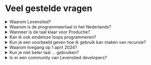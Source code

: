 
# Veel gestelde vragen

<details>

<summary>Waarom Levenslied?</summary>

**Kabisa** heeft altijd al als missie gehad om **software bouwend Nederland** beter te maken. Met het uitvoeren van **vakmanschap**, **agile practices**, en **kennisdeling**. Toch vinden we dat we een stapje extra moeten zetten. In plaats van een stapje, kozen we echter voor een gigantische sprong voorwaarts.

Hierbij dan ook ons nieuwe **Mission statement**:

<Example>{`Onze ontwikkelaars zeggen Kabisa!
Vakmanschap wil ambitie, creativiteit en ruimte
Schreeuw ambitie
'
Een gedrevenheid, zegt onze passie
Onze passie is groots. Onbeschrijfelijk krachtig en mooi.
Bouw het op, op!
Versterk het!
Onze code bestaat uit logica
Onze klanten zeggen: Software bouwen is echt
Zolang onze code zwakker is dan onze passie
Bouw onze code op!
Vakmanschap ontvangt onze klanten met een gedrevenheid
'
Zing, onze ontwikkelaars
`}</Example>

En welk bedrijf kan nu zeggen dat werkende code daadwerkelijk in zijn mission statement zit! ❤️

</details>

<details>

<summary>Waarom is de programmeertaal in het Nederlands?</summary>

Nu lijkt het nog raar. Een programmeertaal in heel duidelijk begrijpelijk en leesbaar Nederlands. Het leest lekker, je kan het zingen, maar toch voelt het internationaal beperkend.

**Denk aan de toekomst**. Binnenkort is het Eurovisie Songfestival,
waarin Joost Klein natuurlijk flinke bekendheid creëert met zijn "Europa-pa". Dit zal de interesse in de Nederlandse taal zo doen toenemen, dat in een zeer korte tijd een veel groter deel van de wereldbevolking gewoon Nederlands kan lezen en schrijven.

</details>

<details>

<summary>Wanneer is de taal klaar voor Productie?</summary>

**Zeer binnenkort™!** Ons uitgebreide team van testers werkt nu al dagelijks met deze taal.
Op de wandelgangen van Kabisa wordt ook flink veel Nederlands gepraat. Al deze interacties zorgen ervoor dat u straks een super robuuste programmeertaal in handen gaat krijgen!

</details>

<details>

<summary>Kan ik ook eindeloze loops programmeren?</summary>

**Zeker!** Ons toegewijde ontwikkelteam heeft kosten noch moeite gespaard tijdens de ontwikkeling van deze nieuwe revolutionaire taal.
Sterker nog, het hebben van eindeloze loops stond hoog op de lijst van zaken die we wilden ondersteunen!

<Example>{`Mijn lus is ontzettend lang
Zolang mijn lus niet niets is
Zing "een potje met vet"`}</Example>

</details>

<details>

<summary>
  Kun je een voorbeeld geven hoe ik gebruik kan maken van recursie?
</summary>

Uiteraard. Maar om recursie te snappen, dien je wel eerst recursie te snappen.

<Example>{`Vuur is overal
Mijn couplet neemt jouw songtekst en mijn barriere
Mijn gevoelens zeggen potje met vet,
Haal mijn barriere neer
Stop jouw songtekst met mijn gevoelens in mijn hart
Als mijn barriere niet niets is
Mijn couplet ontvangt mijn hart en mijn barriere
'
Zing jouw songtekst
'
Liefde is sterk
Ongrijpbare Liefde zegt: Ik heb
Mijn teller is "een"
Stop Ongrijpbare Liefde met mijn teller in de songtekst
Mijn couplet ontvangt de songtekst en vuur`}</Example>

</details>

<details>

<summary>Waarom livegang op 1 april 2024?</summary>

Zoals met veel IT projecten schuiven release data nog weleens. Dat was bij dit project niet anders. We wilden aanvankelijk livegaan in augustus 2024. Maar door alle ontwikkelingen op AI gebied kwamen we erachter dat het publiek voor Levenslied hier nu al veel eerder klaar voor is. Daarom hebben we de releasedatum naar voren geschoven.

</details>

<details>

<summary>Kun je niet beter taal ... gebruiken?</summary>

Er zijn heel veel programmeertalen beschikbaar. En er komen er geregeld nieuwe bij. Waarom gebeurt dat? Eenvoudig. Omdat we met zijn allen vooruit willen. Per programmeer taal komen we een stapje verder met programma's maken. En soms is zo'n taal dan opgebruikt. Zoals COBOl, of Fortran. Helemaal op. Daarom moeten er weer nieuwe talen gemaakt worden. Nieuwe talen zijn daarom dus eigenlijk altijd langer houdbaar en beter. Levenslied is nu de nieuwste, dus de beste, meest houdbare taal.

</details>

<details>

<summary>Is er een community van Levenslied developers?</summary>

Ja, er worden regelmatig code challenges gezongen in karaoke bars.

</details>

